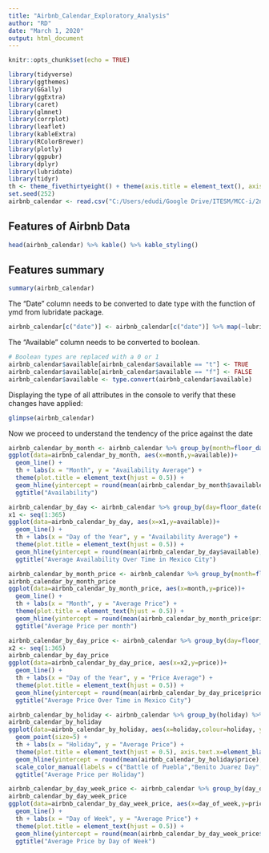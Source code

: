 ```yaml
---
title: "Airbnb_Calendar_Exploratory_Analysis"
author: "RD"
date: "March 1, 2020"
output: html_document
---
```


```r
knitr::opts_chunk$set(echo = TRUE)
```

```r
library(tidyverse)
library(ggthemes)
library(GGally)
library(ggExtra)
library(caret)
library(glmnet)
library(corrplot)
library(leaflet)
library(kableExtra)
library(RColorBrewer)
library(plotly)
library(ggpubr)
library(dplyr)
library(lubridate)
library(tidyr)
th <- theme_fivethirtyeight() + theme(axis.title = element_text(), axis.title.x = element_text())
set.seed(252)
airbnb_calendar <- read.csv("C:/Users/edudi/Google Drive/ITESM/MCC-i/2nd Semester/Data Analytics/Final Project/Mexico City AirBnB Data/calendar_holidays.csv",encoding = "UTG-8", stringsAsFactors = F, na.strings = c(""))
```

## Features of Airbnb Data

```r
head(airbnb_calendar) %>% kable() %>% kable_styling()
```

## Features summary

```r
summary(airbnb_calendar)
```

The "Date" column needs to be converted to date type with the function of ymd from lubridate package.

```r
airbnb_calendar[c("date")] <- airbnb_calendar[c("date")] %>% map(~lubridate::ymd(.x))
```

The "Available" column needs to be converted to boolean.

```r
# Boolean types are replaced with a 0 or 1
airbnb_calendar$available[airbnb_calendar$available == "t"] <- TRUE
airbnb_calendar$available[airbnb_calendar$available == "f"] <- FALSE
airbnb_calendar$available <- type.convert(airbnb_calendar$available)
```

Displaying the type of all attributes in the console to verify that these changes have applied:

```r
glimpse(airbnb_calendar)
```

Now we proceed to understand the tendency of the price against the date

```r
airbnb_calendar_by_month <- airbnb_calendar %>% group_by(month=floor_date(date, "month")) %>% summarize(available=mean(available)) 
ggplot(data=airbnb_calendar_by_month, aes(x=month,y=available))+
  geom_line() +
  th + labs(x = "Month", y = "Availability Average") +
  theme(plot.title = element_text(hjust = 0.5)) +
  geom_hline(yintercept = round(mean(airbnb_calendar_by_month$available), 2), size = 1, linetype = 4, color="red") +
  ggtitle("Availability")
```



```r
airbnb_calendar_by_day <- airbnb_calendar %>% group_by(day=floor_date(date, "day")) %>% summarize(available=mean(available))
x1 <- seq(1:365)
ggplot(data=airbnb_calendar_by_day, aes(x=x1,y=available))+
  geom_line() +
  th + labs(x = "Day of the Year", y = "Availability Average") +
  theme(plot.title = element_text(hjust = 0.5)) +
  geom_hline(yintercept = round(mean(airbnb_calendar_by_day$available), 2), size = 1, linetype = 4, color="red") +
  ggtitle("Average Availability Over Time in Mexico City")
```


```r
airbnb_calendar_by_month_price <- airbnb_calendar %>% group_by(month=floor_date(date, "month")) %>% summarize(price=mean(price)) 
airbnb_calendar_by_month_price
ggplot(data=airbnb_calendar_by_month_price, aes(x=month,y=price))+
  geom_line() +
  th + labs(x = "Month", y = "Average Price") +
  theme(plot.title = element_text(hjust = 0.5)) +
  geom_hline(yintercept = round(mean(airbnb_calendar_by_month_price$price), 2), size = 1, linetype = 4, color="red") +
  ggtitle("Average Price per month")
```



```r
airbnb_calendar_by_day_price <- airbnb_calendar %>% group_by(day=floor_date(date, "day")) %>% summarize(price=mean(price))
x2 <- seq(1:365)
airbnb_calendar_by_day_price
ggplot(data=airbnb_calendar_by_day_price, aes(x=x2,y=price))+
  geom_line() +
  th + labs(x = "Day of the Year", y = "Price Average") +
  theme(plot.title = element_text(hjust = 0.5)) +
  geom_hline(yintercept = round(mean(airbnb_calendar_by_day_price$price), 2), size = 1, linetype = 4, color="red") +
  ggtitle("Average Price Over Time in Mexico City")
```

```r
airbnb_calendar_by_holiday <- airbnb_calendar %>% group_by(holiday) %>% summarize(price=mean(price)) 
airbnb_calendar_by_holiday
ggplot(data=airbnb_calendar_by_holiday, aes(x=holiday,colour=holiday, y=price)) +
  geom_point(size=5) +
  th + labs(x = "Holiday", y = "Average Price") +
  theme(plot.title = element_text(hjust = 0.5), axis.text.x=element_blank(), legend.title = element_blank()) +
  geom_hline(yintercept = round(mean(airbnb_calendar_by_holiday$price), 2), size = 1, linetype = 4, color="black") +
  scale_color_manual(labels = c("Battle of Puebla","Benito Juarez Day", "Christmas","Day of the Dead","Foundation Day","Holy Week","Independence Day","Labour Day","No Holiday","New Year","Race Day","Revolution Day","Virgin Mary's Day"), values = c("indianred2","darkorange1","orange3","yellowgreen","chartreuse3","springgreen3","turquoise4","turquoise2","dodgerblue","lightslateblue","violet","palevioletred1","hotpink")) +
  ggtitle("Average Price per Holiday")
```

```r
airbnb_calendar_by_day_week_price <- airbnb_calendar %>% group_by(day_of_week) %>% summarize(price=mean(price)) %>% mutate(day_of_week = factor(day_of_week, levels=c("Monday","Tuesday","Wednesday","Thursday","Friday","Saturday","Sunday")))
airbnb_calendar_by_day_week_price
ggplot(data=airbnb_calendar_by_day_week_price, aes(x=day_of_week,y=price, group=1))+
  geom_line() +
  th + labs(x = "Day of Week", y = "Average Price") +
  theme(plot.title = element_text(hjust = 0.5)) +
  geom_hline(yintercept = round(mean(airbnb_calendar_by_day_week_price$price), 2), size = 1, linetype = 4, color="red") +
  ggtitle("Average Price by Day of Week")
```
